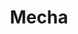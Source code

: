 ---
title: "Mecha"
meta_title: "Mecha craft"
description: "Craft de Mecha"
rank: "s"
draft: false
name: "Mecha"
recipe_img: "https://wiki.pokexgames.com/images/1/19/Mecha.png"
level: 100
craft_time: 432000
result: 1
value_npc: 1
ingredients:
  - name: "Mecha Chip"
    quantity: 1
    item_img: "https://wiki.pokexgames.com/images/3/35/Mecha_Chip.png"
    value_npc: 1
  - name: "Mecha Right Arm"
    quantity: 1
    item_img: "https://wiki.pokexgames.com/images/a/ab/Mecha_Right_Arm.png"
    value_npc: 1
  - name: "Mecha Chest"
    quantity: 1
    item_img: "https://wiki.pokexgames.com/images/9/9d/Mecha_Chest.png"
    value_npc: 1
  - name: "Mecha Left Arm"
    quantity: 1
    item_img: "https://wiki.pokexgames.com/images/a/aa/Mecha_Left_Arm.png"
    value_npc: 1
  - name: "Power Source"
    quantity: 1
    item_img: "https://wiki.pokexgames.com/images/f/fc/Power_Source.gif"
    value_npc: 1
---